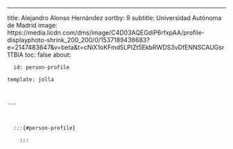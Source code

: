 ---
title: Alejandro Alonso Hernández
sortby: 9
subtitle: Universidad Autónoma de Madrid
image: https://media.licdn.com/dms/image/C4D03AQEGdiP6rfxpAA/profile-displayphoto-shrink_200_200/0/1537189438683?e=2147483647&v=beta&t=cNiX1oKFmd5LPIZt5EkbRWDS3vDfENNSCAUGsr1TBiA
toc: false
about:

      id: person-profile

    template: jolla

    

    ---

      

      :::{#person-profile}

        :::

